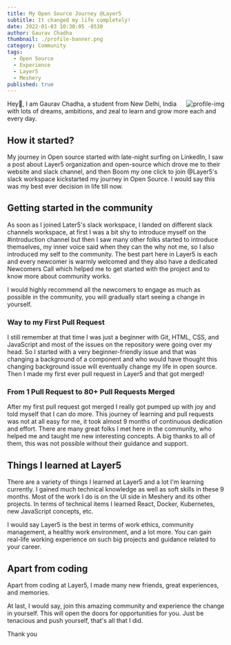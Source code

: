 ```yaml
---
title: My Open Source Journey @Layer5
subtitle: It changed my life completely!
date: 2022-01-03 10:30:05 -0530
author: Gaurav Chadha
thumbnail: ./profile-banner.png
category: Community
tags:
  - Open Source
  - Experience
  - Layer5
  - Meshery
published: true
---
```



<BlogWrapper>
<img src={Profile} className="profileImg" align="right" alt="profile-img" />
<p>
  Hey👋, I am Gaurav Chadha, a student from New Delhi, India with lots of dreams, ambitions, and zeal to learn and grow more each and every day.
</p>
<h2 id="journey">How it started?</h2>
<p>
My journey in Open source started with late-night surfing on LinkedIn,
I saw a post about Layer5 organization and open-source which drove me to their website and slack channel, and then Boom my one click to join @Layer5's slack workspace kickstarted my journey in Open Source.
I would say this was my best ever decision in life till now.
</p>
<h2 id="firs-pr">Getting started in the community</h2>
<p>
As soon as I joined Later5's slack workspace, I landed on different slack channels workspace, at first I was a bit shy to introduce myself on the #introduction channel but then I saw many other folks started to introduce themselves, my inner voice said when they can the why not me, so I also introduced my self to the community. 
The best part here in Layer5 is each and every newcomer is warmly welcomed and 
they also have a dedicated  Newcomers Call which helped me to get started with the project and to know more about community works.
</p>
<p>
  I would highly recommend all the newcomers to engage as much as possible in the community, you will gradually start seeing a change in yourself.
</p>

<h3 id="first-pr">Way to my First Pull Request</h3>
<p>
I still remember at that time I was just a beginner with Git, HTML, CSS, and JavaScript and most of the issues on the repository were going over my head. 
So I started with a very beginner-friendly issue and that was changing a background of a component and who would have thought this changing background issue will eventually change my life in open source. 
Then I made my first ever pull request in Layer5 and that got merged!
</p>
<h3 id="more-prs">From 1 Pull Request to 80+ Pull Requests Merged</h3>
<p>
 After my first pull request got merged I really got pumped up with joy and told myself that I can do more. This journey of learning and pull requests was not at all easy for me, it took almost 9 months of continuous dedication and effort. There are many great folks I met here in the community, who helped me and taught me new interesting concepts. 
 A big thanks to all of them, this was not possible without their guidance and support.
</p>
<h2 id="learnings-at-Layer5">Things I learned at Layer5</h2>
<p>
   There are a variety of things I learned at Layer5 and a lot I'm learning currently. I gained much technical knowledge as well as soft skills in these 9 months. Most of the work I do is on the UI side in Meshery and its other projects. 
   In terms of technical items I learned React, Docker, Kubernetes, new JavaScript concepts, etc.
</p>
<p>
  I would say Layer5 is the best in terms of work ethics, community management, a healthy work environment, and a lot more. 
  You can gain real-life working experience on such big projects and guidance related to your career.
</p>
<h2 id="apart-from-coding">Apart from coding</h2>
<p>
  Apart from coding at Layer5, I made many new friends, great experiences, and memories.
</p>
<p>
  At last, I would say, join this amazing community and experience the change in yourself. This will open the doors for opportunities for you. Just be tenacious and push yourself, that's all that I did.
</p>
<p>
  Thank you
</p>

</BlogWrapper>
